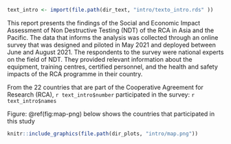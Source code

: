 



```r

text_intro <- import(file.path(dir_text, "intro/texto_intro.rds" ))

```

This report presents the findings of the Social and Economic Impact Assessment of Non Destructive Testing (NDT) of the RCA in Asia and the Pacific. The data that informs the analysis was collected through an online survey that was designed and piloted in May 2021 and deployed between June and August 2021. The respondents to the survey were national experts on the field of NDT. They provided relevant information about the equipment, training centres, certified personnel, and the health and safety impacts of the RCA programme in their country. 


From the 22 countries that are part of the Cooperative Agreement for Research (RCA), `r text_intro$number` participated in the survey: `r text_intro$names`


Figure: \@ref(fig:map-png) below shows the countries that participated in this study


```r

knitr::include_graphics(file.path(dir_plots, "intro/map.png"))

```





